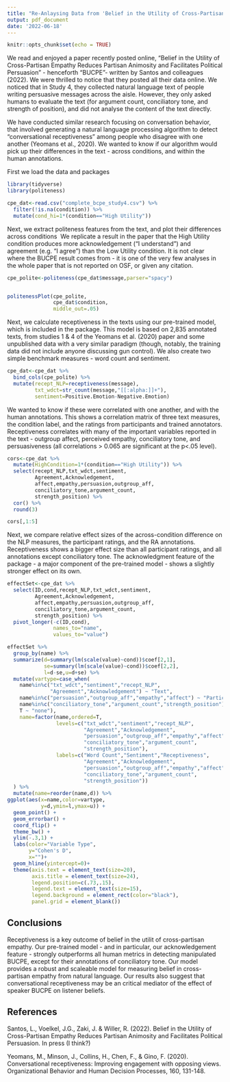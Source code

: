 ```yaml
---
title: "Re-Anlaysing Data from 'Belief in the Utility of Cross-Partisan Empathy..'"
output: pdf_document
date: '2022-06-18'
---
```


```r
knitr::opts_chunk$set(echo = TRUE)
```

We read and enjoyed a paper recently posted online, "Belief in the Utility of Cross-Partisan Empathy Reduces Partisan Animosity and Facilitates Political Persuasion" - henceforth "BUCPE"- written by Santos and colleagues (2022). We were thrilled to notice that they posted all their data online. We noticed that in Study 4, they collected natural language text of people writing persuasive messages across the aisle. However, they only asked humans to evaluate the text (for argument count, conciliatory tone, and strength of position), and did not analyse the content of the text directly.

We have conducted similar research focusing on conversation behavior, that involved generating a natural language processing algorithm to detect "conversational receptiveness" among people who disagree with one another (Yeomans et al., 2020). We wanted to know if our algorithm would pick up their differences in the text - across conditions, and within the human annotations.

First we load the data and packages
```r
library(tidyverse)
library(politeness)

cpe_dat<-read.csv("complete_bcpe_study4.csv") %>%
  filter(!is.na(condition)) %>%
  mutate(cond_hi=1*(condition=="High Utility"))

``` 

Next, we extract politeness features from the text, and plot their differences across conditions  We replicate a result in the paper that the High Utility condition produces more acknowledgement ("I understand") and agreement (e.g. "I agree") than the Low Utility condition. It is not clear where the BUCPE result comes from - it is one of the very few analyses in the whole paper that is not reported on OSF, or given any citation. 

```r
cpe_polite<-politeness(cpe_dat$message,parser="spacy")


politenessPlot(cpe_polite,
               cpe_dat$condition,
               middle_out=.05)

```

Next, we calculate receptiveness in the texts using our pre-trained model, which is included in the package. This model is based on 2,835 annotated texts, from studies 1 & 4 of the Yeomans et al. (2020) paper and some unpublished data with a very similar paradigm (though, notably, the training data did not include anyone discussing gun control). We also create two simple benchmark measures - word count and sentiment.

```r
cpe_dat<-cpe_dat %>%
  bind_cols(cpe_polite) %>%
  mutate(recept_NLP=receptiveness(message),
         txt_wdct=str_count(message,"[[:alpha:]]+"),
         sentiment=Positive.Emotion-Negative.Emotion)
```

We wanted to know if these were correlated with one another, and with the human annotations. This shows a correlation matrix of three text measures, the condition label, and the ratings from participants and trained annotators. Receptiveness correlates with many of the important variables reported in the text - outgroup affect, perceived empathy, conciliatory tone, and persuasiveness (all correlations > 0.065 are significant at the p<.05 level).
```r

cors<-cpe_dat %>%
  mutate(HighCondition=1*(condition=="High Utility")) %>%
  select(recept_NLP,txt_wdct,sentiment,
         Agreement,Acknowledgement,
         affect,empathy,persuasion,outgroup_aff,
         conciliatory_tone,argument_count,
         strength_position) %>%
  cor() %>%
  round(3)

cors[,1:5]

```

Next, we compare relative effect sizes of the across-condition difference on the NLP measures, the participant ratings, and the RA annotations. Receptiveness shows a bigger effect size than all participant ratings, and all annotations except conciliatory tone. The acknowledgment feature of the package - a major component of the pre-trained model - shows a slightly stronger effect on its own. 

```r
effectSet<-cpe_dat %>%
  select(ID,cond,recept_NLP,txt_wdct,sentiment,
         Agreement,Acknowledgement,
         affect,empathy,persuasion,outgroup_aff,
         conciliatory_tone,argument_count,
         strength_position) %>%
  pivot_longer(-c(ID,cond),
               names_to="name",
               values_to="value")

effectSet %>%
  group_by(name) %>%
  summarize(d=summary(lm(scale(value)~cond))$coef[2,1],
            se=summary(lm(scale(value)~cond))$coef[2,2],
            l=d-se,u=d+se) %>%
  mutate(vartype=case_when(
    name%in%c("txt_wdct","sentiment","recept_NLP",
              "Agreement","Acknowledgement") ~ "Text",
    name%in%c("persuasion","outgroup_aff","empathy","affect") ~ "Participants",
    name%in%c("conciliatory_tone","argument_count","strength_position") ~ "Annotations",
    T ~ "none"),
    name=factor(name,ordered=T,
                levels=c("txt_wdct","sentiment","recept_NLP",
                         "Agreement","Acknowledgement",
                         "persuasion","outgroup_aff","empathy","affect",
                         "conciliatory_tone","argument_count",
                         "strength_position"),
                labels=c("Word Count","Sentiment","Receptiveness",
                         "Agreement","Acknowledgement",
                         "persuasion","outgroup_aff","empathy","affect",
                         "conciliatory_tone","argument_count",
                         "strength_position"))
  ) %>%
  mutate(name=reorder(name,d)) %>%
ggplot(aes(x=name,color=vartype,
           y=d,ymin=l,ymax=u)) +
  geom_point() +
  geom_errorbar() +
  coord_flip() + 
  theme_bw() +
  ylim(-.3,1) +
  labs(color="Variable Type",
       y="Cohen's D",
       x="")+
  geom_hline(yintercept=0)+
  theme(axis.text = element_text(size=20),
        axis.title = element_text(size=24),
        legend.position=c(.73,.15),
        legend.text = element_text(size=15),
        legend.background = element_rect(color="black"),
        panel.grid = element_blank())

```

## Conclusions

Receptiveness is a key outcome of belief in the utilit of cross-partisan empathy. Our pre-trained model - and in particular, our acknowledgement feature - strongly outperforms all human metrics in detecting manipulated BUCPE, except for their annotations of conciliatory tone. Our model provides a robust and scaleable model for measuring belief in cross-partisan empathy from natural language. Our results also suggest that conversational receptiveness may be an critical mediator of the effect of speaker BUCPE on listener beliefs.

## References

Santos, L., Voelkel, J.G., Zaki, J. & Willer, R. (2022). Belief in the Utility of Cross-Partisan Empathy Reduces Partisan Animosity and Facilitates Political Persuasion. In press (I think?)

Yeomans, M., Minson, J., Collins, H., Chen, F., & Gino, F. (2020). Conversational receptiveness: Improving engagement with opposing views. Organizational Behavior and Human Decision Processes, 160, 131-148.

